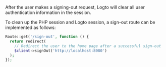 
After the user makes a signing-out request, Logto will clear all user authentication information in the session.

To clean up the PHP session and Logto session, a sign-out route can be implemented as follows:

<ConfigurePostSignOutRedirectUri
  figureSrc={postSignOutRedirectUriFigure}
  postSignOutRedirectUri="http://localhost:8080"
/>

```php
Route::get('/sign-out', function () {
  return redirect(
    // Redirect the user to the home page after a successful sign-out
    $client->signOut('http://localhost:8080')
  );
});
```

<ImplementSignOutRouteNotice />
